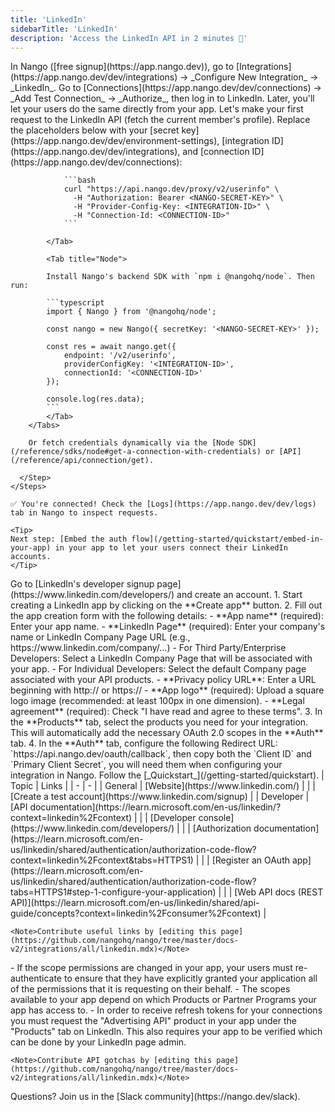 ```yaml
---
title: 'LinkedIn'
sidebarTitle: 'LinkedIn'
description: 'Access the LinkedIn API in 2 minutes 💨'
---
```


<Tabs>
  <Tab title="🚀 Quickstart">
    <Steps>
      <Step title="Create an integration">
        In Nango ([free signup](https://app.nango.dev)), go to [Integrations](https://app.nango.dev/dev/integrations) -> _Configure New Integration_ -> _LinkedIn_.
      </Step>
      <Step title="Authorize LinkedIn">
        Go to [Connections](https://app.nango.dev/dev/connections) -> _Add Test Connection_ -> _Authorize_, then log in to LinkedIn. Later, you'll let your users do the same directly from your app.
      </Step>
      <Step title="Call the LinkedIn API">
        Let's make your first request to the LinkedIn API (fetch the current member's profile). Replace the placeholders below with your [secret key](https://app.nango.dev/dev/environment-settings), [integration ID](https://app.nango.dev/dev/integrations), and [connection ID](https://app.nango.dev/dev/connections):
        <Tabs>
            <Tab title="cURL">

                ```bash
                curl "https://api.nango.dev/proxy/v2/userinfo" \
                  -H "Authorization: Bearer <NANGO-SECRET-KEY>" \
                  -H "Provider-Config-Key: <INTEGRATION-ID>" \
                  -H "Connection-Id: <CONNECTION-ID>"
                ```

            </Tab>

            <Tab title="Node">

            Install Nango's backend SDK with `npm i @nangohq/node`. Then run:

            ```typescript
            import { Nango } from '@nangohq/node';

            const nango = new Nango({ secretKey: '<NANGO-SECRET-KEY>' });

            const res = await nango.get({
                endpoint: '/v2/userinfo',
                providerConfigKey: '<INTEGRATION-ID>',
                connectionId: '<CONNECTION-ID>'
            });

            console.log(res.data);
            ```
            </Tab>
        </Tabs>

        Or fetch credentials dynamically via the [Node SDK](/reference/sdks/node#get-a-connection-with-credentials) or [API](/reference/api/connection/get).

      </Step>
    </Steps>

    ✅ You're connected! Check the [Logs](https://app.nango.dev/dev/logs) tab in Nango to inspect requests.

    <Tip>
    Next step: [Embed the auth flow](/getting-started/quickstart/embed-in-your-app) in your app to let your users connect their LinkedIn accounts.
    </Tip>
  </Tab>
  <Tab title="🧑‍💻 OAuth app setup">
   <Steps>
  <Step title="Create a developer account">
    Go to [LinkedIn's developer signup page](https://www.linkedin.com/developers/) and create an account. 
  </Step>
  <Step title="Create & configure a LinkedIn app">
    1. Start creating a LinkedIn app by clicking on the **Create app** button. 
    2. Fill out the app creation form with the following details:
       - **App name** (required): Enter your app name.
       - **LinkedIn Page** (required): Enter your company's name or LinkedIn Company Page URL (e.g., https://www.linkedin.com/company/...)
         - For Third Party/Enterprise Developers: Select a LinkedIn Company Page that will be associated with your app.
         - For Individual Developers: Select the default Company page associated with your API products.
       - **Privacy policy URL**: Enter a URL beginning with http:// or https://
       - **App logo** (required): Upload a square logo image (recommended: at least 100px in one dimension).
       - **Legal agreement** (required): Check "I have read and agree to these terms".
     3. In the **Products** tab, select the products you need for your integration. This will automatically add the necessary OAuth 2.0 scopes in the **Auth** tab.
     4. In the **Auth** tab, configure the following Redirect URL: `https://api.nango.dev/oauth/callback`, then copy both the `Client ID` and `Primary Client Secret`, you will need them when configuring your integration in Nango.
  </Step>
  <Step title="Next">
    Follow the [_Quickstart_](/getting-started/quickstart).
  </Step>
</Steps>
  </Tab>
  <Tab title="🔗 Useful links">
    | Topic | Links |
    | - | - |
    | General | [Website](https://www.linkedin.com/) |
    | | [Create a test account](https://www.linkedin.com/signup) |
    | Developer | [API documentation](https://learn.microsoft.com/en-us/linkedin/?context=linkedin%2Fcontext) |
    | | [Developer console](https://www.linkedin.com/developers/) |
    | | [Authorization documentation](https://learn.microsoft.com/en-us/linkedin/shared/authentication/authorization-code-flow?context=linkedin%2Fcontext&tabs=HTTPS1) |
    | | [Register an OAuth app](https://learn.microsoft.com/en-us/linkedin/shared/authentication/authorization-code-flow?tabs=HTTPS1#step-1-configure-your-application) |
    | | [Web API docs (REST API)](https://learn.microsoft.com/en-us/linkedin/shared/api-guide/concepts?context=linkedin%2Fconsumer%2Fcontext) |

    <Note>Contribute useful links by [editing this page](https://github.com/nangohq/nango/tree/master/docs-v2/integrations/all/linkedin.mdx)</Note>
  </Tab>
  <Tab title="🚨 API gotchas">
-   If the scope permissions are changed in your app, your users must re-authenticate to ensure that they have explicitly granted your application all of the permissions that it is requesting on their behalf.
-   The scopes available to your app depend on which Products or Partner Programs your app has access to.
-   In order to receive refresh tokens for your connections you must request the "Advertising API" product in your app under the "Products" tab on LinkedIn. This also requires your app to be verified which can be done by your LinkedIn page admin.

    <Note>Contribute API gotchas by [editing this page](https://github.com/nangohq/nango/tree/master/docs-v2/integrations/all/linkedin.mdx)</Note>
  </Tab>
</Tabs>

<Info>
    Questions? Join us in the [Slack community](https://nango.dev/slack).
</Info>
